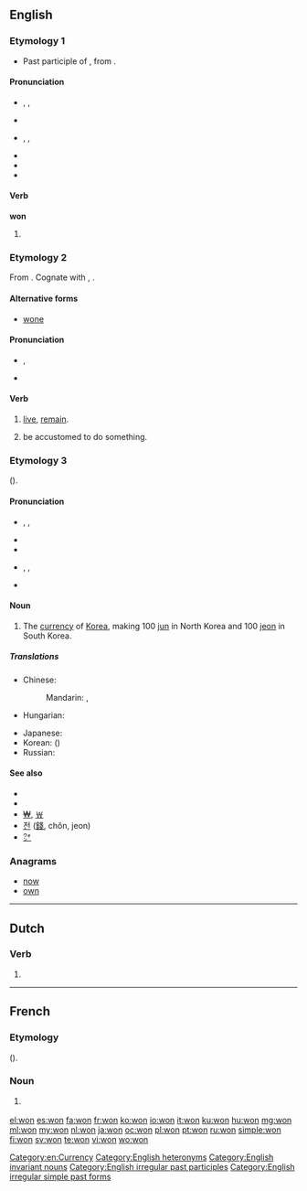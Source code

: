==English==
{{wikipedia}}

===Etymology 1===
* Past participle of {{term|win}}, from {{etyl|ang}} {{term|winnan|lang=ang}}.

====Pronunciation====
* {{a|UK}} {{enPR|wŭn}}, {{IPA|/wʌn/}}, {{SAMPA|/wVn/}}
* {{rhymes|ʌn}}
* {{a|US}} {{enPR|wän|wŭn}}, {{IPA|/wɑn/|/wʌn/}}, {{SAMPA|/wAn/|/wVn/}}
* {{audio|en-us-won.ogg|Audio (US)}}
* {{rhymes|ʌn}}
* {{homophones|one}}

====Verb====
'''won'''

# {{past of|win}}
<!--do not add translations here; add them to the conjugations of the translations of the infinitive "win"-->

===Etymology 2===
From {{etyl|ang}} {{term|wunian|lang=ang}}.  Cognate with {{etyl|nl|-}} {{term|wonen|lang=nl}}, {{etyl|de|-}} {{term|wohnen|lang=de}}.

====Alternative forms====
* [[wone]]

====Pronunciation====
* {{a|UK}} {{IPA|/wɒn/}}, {{SAMPA|/wQn/}}
* {{homophones|one}}

====Verb====
{{en-verb|won|n|ing}}

# {{archaic|or|obsolete|regional}} [[live]], [[remain]].
# {{archaic|or|obsolete|regional}} be accustomed to do something.

===Etymology 3===
{{etyl|ko}} {{term|원|sc=Hang|tr=won|lang=ko}} ({{term|圓|sc=Hang|lang=ko}}).

====Pronunciation====
* {{a|RP}} {{enPR|wŏn}}, {{IPA|/wɒn/}}, {{SAMPA|/wQn/}}
* {{rhymes|ɒn}}
* {{homophones|one}}
* {{a|US}} {{enPR|wän}}, {{IPA|/wɑn/}}, {{SAMPA|/wAn/}}
* {{rhymes|ɑn}}

====Noun====
{{en-noun|won}}

# The [[currency]] of [[Korea]], making 100 [[jun]] in North Korea and 100 [[jeon]] in South Korea.

=====Translations=====
{{trans-top|currency of Korea}}
* Chinese:
*: Mandarin: {{t|cmn|韓圓|sc=Hani}}, {{t|cmn|韩圆|tr=Hán yuán|sc=Hani}}
* Hungarian: {{t|hu|von}}
{{trans-mid}}
* Japanese: {{t|ja|ウォン|tr=uon, won}}
* Korean: {{t+|ko|원|tr=won}} ({{t+|ko|圓}})
* Russian: {{t-|ru|вона|f|tr=vóna}}
{{trans-bottom}}

====See also====
* {{pedialite|North Korean won}}
* {{pedialite|South Korean won}}
* [[₩]], [[￦]]
* [[전]] ([[錢]], chŏn, jeon)
* [[㌆]]

===Anagrams===
* [[now#English|now]]
* [[own#English|own]]

[[Category:en:Currency]]
[[Category:English heteronyms]]
[[Category:English invariant nouns]]
[[Category:English irregular past participles]]
[[Category:English irregular simple past forms]]

----

==Dutch==

===Verb===
{{infl|nl}}

# {{nl-verb-form|n=sg|t=past|m=ind|winnen}}

----

==French==

===Etymology===
{{etyl|ko|fr}} {{term|원|sc=Hang|tr=won|lang=ko}} ({{term|圓|sc=Hang|lang=ko}}).

===Noun===
{{fr-noun|m}}

# {{l|en|won}} {{gloss|unit of currency}}

[[el:won]]
[[es:won]]
[[fa:won]]
[[fr:won]]
[[ko:won]]
[[io:won]]
[[it:won]]
[[ku:won]]
[[hu:won]]
[[mg:won]]
[[ml:won]]
[[my:won]]
[[nl:won]]
[[ja:won]]
[[oc:won]]
[[pl:won]]
[[pt:won]]
[[ru:won]]
[[simple:won]]
[[fi:won]]
[[sv:won]]
[[te:won]]
[[vi:won]]
[[wo:won]]